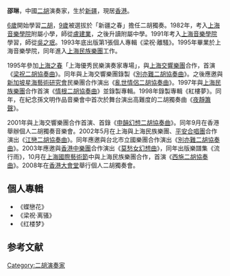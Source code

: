 {{unreferenced|time=2013-05-12T02:46:45+00:00}}
'''邵琳'''，中國[[二胡|二胡]]演奏家，生於[[新疆|新疆]]，現居[[香港|香港]]。

[[6歲|6歲]]開始學習[[二胡|二胡]]，[[9歲|9歲]]被選拔於「新疆之春」擔任二胡獨奏。1982年，考入[[上海音樂學院|上海音樂學院]]附屬小學，師從[[盧建業|盧建業]]，之後升讀附屬中學。1991年考入[[上海音樂學院|上海音樂學院]]學習，師從[[吳之珉|吳之珉]]。1993年底出版第1張個人專輯《梁祝‧離騷》。1995年畢業於上海音樂學院，同年進入[[上海民族樂團|上海民族樂團]]工作。

1995年參加[[上海之春|上海之春]]「上海優秀民樂演奏家專場」，與[[上海交響樂團|上海交響樂團]]合作，首演《[[梁祝二胡協奏曲|梁祝二胡協奏曲]]》。同年與上海交響樂團錄製《[[別亦難二胡協奏曲|別亦難二胡協奏曲]]》。之後應邀與[[新加坡星海藝術研究會|新加坡星海藝術研究會]]民樂團合作演出《[[亂世情侶二胡協奏曲|亂世情侶二胡協奏曲]]》。1997年與[[上海民族樂團|上海民族樂團]]合作首演《[[情根二胡協奏曲|情根二胡協奏曲]]》並錄製專輯。1998年錄製專輯《紅樓夢》。同年，在紀念孫文明作品音樂會中首次於舞台演出高難度的二胡獨奏曲《[[夜靜簫聲|夜靜簫聲]]》。

2001年與上海交響樂團合作首演、首錄《[[申韻幻想二胡協奏曲|申韻幻想二胡協奏曲]]》。同年9月在香港舉辦個人二胡獨奏音樂會。2002年5月在上海與上海民族樂團、[[平安合唱團|平安合唱團]]合作演出《[[江戀二胡協奏曲|江戀二胡協奏曲]]》。同年應邀與台北市立國樂團合作演出《[[別亦難二胡協奏曲|別亦難二胡協奏曲]]》。2003年應邀與[[香港中樂團|香港中樂團]]合作演出《[[莫愁女幻想曲|莫愁女幻想曲]]》，同年出版樂譜集《流行雨》，10月在[[上海國際藝術節|上海國際藝術節]]中與上海民族樂團合作，首演《[[西施二胡協奏曲|西施二胡協奏曲]]》。2008年在[[香港大會堂|香港大會堂]]舉行個人二胡獨奏會。

==個人專輯==

* 《蝶戀花》
* 《梁祝·离骚》
* 《红楼梦》

==参考文献==
<div class="references-small">
<references />
</div>



[[Category:二胡演奏家|Category:二胡演奏家]]